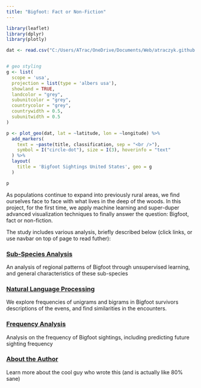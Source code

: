 ---
title: "Bigfoot: Fact or Non-Fiction"
---


```{r, message=FALSE, warning=FALSE, include=FALSE}
library(leaflet)
library(dplyr)
library(plotly)
```

```{r, echo=FALSE, warning=FALSE}
dat <- read.csv("C:/Users/ATrac/OneDrive/Documents/Web/atraczyk.github.io/bfro_reports_geocoded.csv")


# geo styling
g <- list(
  scope = 'usa',
  projection = list(type = 'albers usa'),
  showland = TRUE,
  landcolor = "grey",
  subunitcolor = "grey",
  countrycolor = "grey",
  countrywidth = 0.5,
  subunitwidth = 0.5
)

p <- plot_geo(dat, lat = ~latitude, lon = ~longitude) %>%
  add_markers(
    text = ~paste(title, classification, sep = "<br />"),
    symbol = I("circle-dot"), size = I(3), hoverinfo = "text"
  ) %>%
  layout(
    title = 'Bigfoot Sightings United States', geo = g
  )

p
```

As populations continue to expand into previously rural areas, we find ourselves face to face with what lives in the deep of the woods. In this project, for the first time, we apply machine learning and super-duper advanced visualization techniques to finally answer the question: Bigfoot, fact or non-fiction.

The study includes various analysis, briefly described below (click links, or use navbar on top of page to read futher):

### [Sub-Species Analysis](https://atrac2k.github.io/Portfolio/sub.html)

An analysis of regional patterns of Bigfoot through unsupervised learning, and general characteristics of these sub-species

### [Natural Language Processing](https://atrac2k.github.io/Portfolio/nlp.html)

We explore frequencies of unigrams and bigrams in Bigfoot survivors descriptions of the evens, and find similarities in the encounters.

### [Frequency Analysis](https://atrac2k.github.io/Portfolio/ts.html)

Analysis on the frequency of Bigfoot sightings, including predicting future sighting frequency

### [About the Author](https://atrac2k.github.io/Portfolio/about.html)

Learn more about the cool guy who wrote this (and is actually like 80% sane)